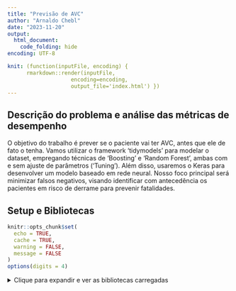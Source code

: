 ---
title: "Previsão de AVC"
author: "Arnaldo Chebl"
date: "2023-11-20"
output: 
  html_document:
    code_folding: hide
encoding: UTF-8

knit: (function(inputFile, encoding) { 
      rmarkdown::render(inputFile,
                    encoding=encoding, 
                    output_file='index.html') })
---

## Descrição do problema e análise das métricas de desempenho

O objetivo do trabalho é prever se o paciente vai ter AVC, antes que ele de fato o tenha.
Vamos utilizar o framework 'tidymodels' para modelar o dataset, empregando técnicas de 'Boosting' e 'Random Forest', ambas com e sem ajuste de parâmetros ('Tuning'). 
Além disso, usaremos o Keras para desenvolver um modelo baseado em rede neural. 
Nosso foco principal será minimizar falsos negativos, visando identificar com antecedência os pacientes em risco de derrame para prevenir fatalidades.



## Setup e Bibliotecas
```{r setup, include=FALSE}
knitr::opts_chunk$set(
  echo = TRUE, 
  cache = TRUE, 
  warning = FALSE, 
  message = FALSE
)
options(digits = 4) 
```

<details>
<summary>Clique para expandir e ver as bibliotecas carregadas</summary>

```{r Bibliotecas,message=FALSE, include=TRUE}
library(tidymodels)
library(skimr)
library(factoextra)
library(ggplot2)
library(plotly)
library(dplyr)
library(doParallel)
library(vip)
library(broom)

library(knitr)

library("reticulate")
reticulate::use_python("C:/Users/arnch/anaconda3/python.exe")

library(keras)
mnist <- dataset_mnist()

library(pROC)

library(conflicted)
conflict_prefer("select", "dplyr")
conflict_prefer("filter", "dplyr")
```

## Input da Base e ajustes básicos
### Verifica tipos e nulos
<details>
<summary>Clique para expandir</summary>
```{r, leitura}
df <- read.csv("healthcare-dataset-stroke-data.csv")

df  %>%
   lapply(type_sum) %>%
   as_tibble() %>%
   pivot_longer(cols = 1:ncol(df),
                names_to = "Coluna",
               values_to = "Tipo") %>%
   inner_join(
    df %>%
       summarise(across(everything(), ~sum(is.na(.)))) %>%
       pivot_longer(cols = 1:ncol(df),
                    names_to = "Coluna",
                   values_to = "Total NA")
  )

df %>% glimpse()

df %>% skim() %>% View()

print(paste("Percentual de casos com derrames:", 100 * (df %>% filter(stroke == 1) %>% nrow() / nrow(df))))
```

### Arruma os tipos das variáveis
<details>
<summary>Clique para expandir</summary>
```{r}
df <- df %>%
  mutate(
          gender = as.factor(gender),
          hypertension = as.factor(hypertension),
          heart_disease = as.factor(heart_disease),
          ever_married = as.factor(ever_married),
          work_type = as.factor(work_type),
          Residence_type = as.factor(Residence_type),
          smoking_status = as.factor(smoking_status),
          stroke = as.factor(stroke)
          )

df |> glimpse()


#Abaixo verificamos que a variável 'bmi', que está como character, possui valores 'N/A'.
#Vamos criar uma flag para captar a informação dos valores missing desta váriavel e vamos transformar BMI no tipo numérico.

df$bmi %>% table() %>% sort(decreasing = TRUE) %>% head()

#criamos feature flag
df$flag <- ifelse(df$bmi == "N/A", 1, 0)

df$bmi <- ifelse(df$bmi == "N/A", NA, df$bmi)

df <- df %>%
  mutate(
          flag = as.factor(flag),
          bmi = as.double(bmi),
          )

df %>% head(5) %>% glimpse()
```

Análise das categorias
```{r}
# input de dados ----------------------------------------------------------
categorical_variables <- df %>%
  select_if(is.factor) %>%
  names()

for (i in categorical_variables) {
  cat("Variable:", i, "\n")
  print(table(df[[i]]))
  cat("\n")
}


#há apenas um genero do tipo "outro", iremos excluí-lo pois não será possivel treinar o modelo com apenas um registro
df <- df %>% plotly::filter(gender != "Other")
```

Tratando nulos da variável 'bmi' com a mediana
```{r}
df  %>%
   lapply(type_sum) %>%
   as_tibble() %>%
   pivot_longer(cols = 1:ncol(df),
                names_to = "Coluna",
               values_to = "Tipo") %>%
   inner_join(
    df %>%
       summarise(across(everything(), ~sum(is.na(.)))) %>%
       pivot_longer(cols = 1:ncol(df),
                    names_to = "Coluna",
                   values_to = "Total NA")
  )

# Aplicar mediana aos nulos
df$bmi[is.na(df$bmi)] <- median(df$bmi, na.rm=TRUE)

# Verificar nulos novamente
df  %>%
   lapply(type_sum) %>%
   as_tibble() %>%
   pivot_longer(cols = 1:ncol(df),
                names_to = "Coluna",
               values_to = "Tipo") %>%
   inner_join(
    df %>%
       summarise(across(everything(), ~sum(is.na(.)))) %>%
       pivot_longer(cols = 1:ncol(df),
                    names_to = "Coluna",
                   values_to = "Total NA")
  )

```

## Clusterização: k-means
```{r, cluster1, echo=FALSE}

# Reduzir dataset apenas para indentificador e variáveis numéricas
df_cluster <- df %>% dplyr::select('id','age','avg_glucose_level','bmi')

# Ajustar estrutura do dataset
df_cluster <- as.data.frame(df_cluster)
rownames(df_cluster) <- df_cluster$id #coloca id no indexador
df_cluster$id <- NULL #remove coluna id
View(df_cluster)

# Normalizar dados
df_cluster_scaled <- scale(df_cluster, center = TRUE, scale = TRUE)
View(df_cluster_scaled)

# Encontrar número de clusters ideal de acordo com o método Silhouette
fviz_nbclust(df_cluster_scaled, kmeans, method = "silhouette")

# Criar coluna 'cluster' no dataset principal
set.seed(1)
df_final_cluster <- df %>% 
  mutate(cluster = factor(kmeans(df_cluster_scaled, centers = 2, nstart = 10)$cluster))

df <- df_final_cluster
```


## Análise dos clusters
```{r, cluster analise, echo=FALSE}

# Calcular médias por cluster
medias <- df_final_cluster %>%
            group_by(cluster) %>%
              plotly::summarise(across(everything(), list(mean)))

# Plotar Cluster vs. age
df_final_cluster %>%
  ggplot(aes(x=age, color=cluster, fill=cluster)) +
  geom_histogram(position="dodge")+
  geom_vline(data=medias, aes(xintercept=age_1, color=cluster),
             linetype="dashed")+
  theme(legend.position="top")+
  labs(x = "age", title = "Cluster vs. age")

# Plotar Cluster vs. avg_glucose_level
df_final_cluster %>%
  ggplot(aes(x=avg_glucose_level, color=cluster, fill=cluster)) +
  geom_histogram(position="dodge")+
  geom_vline(data=medias, aes(xintercept=avg_glucose_level_1, color=cluster),
             linetype="dashed")+
  theme(legend.position="top")+
  labs(x = "avg_glucose_level", title = "Cluster vs. avg_glucose_level")


# Plotar Cluster vs. bmi
df_final_cluster %>%
  ggplot(aes(x=bmi, color=cluster, fill=cluster)) +
  geom_histogram(position="dodge")+
  geom_vline(data=medias, aes(xintercept=bmi_1, color=cluster),
             linetype="dashed")+
  theme(legend.position="top")+
  labs(x = "bmi", title = "Cluster vs. bmi")

# Plotar Cluster vs. stroke
df_grouped_stroke <- df_final_cluster %>%
  group_by(cluster,stroke) %>%
    plotly::summarise(total_count = n())


df_grouped_stroke %>%
  group_by(cluster) %>%
    plotly::summarise(pct_stroke = total_count / sum(total_count))

df_grouped_stroke %>%
  ggplot(aes(x = stroke, y = total_count, fill = cluster)) +
    # Implement a grouped bar chart
  geom_bar(position = "dodge", stat = "identity")+
  labs(x = "stroke", y= "quantidade", title = "Cluster vs. stroke")
```

Podemos verificar que, em relação ao Cluster 2, no Cluster 1:

- As pessoas são bem mais velhas (a média é 58 x 22)
- As pessoas tem níveis de glicose mais altos (a média é 117 x 91)
- As pessoas tem níveis IMC (BMI) mais altos (a média é 32 x 24)
- AS pessoas sofrem mais infartos (8% x 0.4%)


## Análise Exploratória
```{r, echo=FALSE}
# Plotar bmi vs. age
df_final_cluster %>%
  ggplot(aes(x=age, y=bmi,color=cluster, fill=cluster)) +
  geom_point(alpha=.5)+
  theme(legend.position="top")+
  labs(x = "age", y='bmi', title = "bmi vs. age")+ 
  theme_minimal()+
  theme_bw()+
  facet_grid(~ stroke, scale = "free_y") 


# Plotar bmi vs. avg_glucose_level

df_final_cluster %>%
  ggplot(aes(x=avg_glucose_level, y=bmi,color=cluster, fill=cluster)) +
  geom_point(alpha=.5)+
  theme(legend.position="top")+
  labs(x = "avg_glucose_level", y='bmi', title = "bmi vs. avg_glucose_level")+ 
  theme_minimal()+
  theme_bw()+
  facet_grid(~ stroke, scale = "free_y") 

# Plotar avg_glucose_level vs. age

df_final_cluster %>%
  ggplot(aes(x=age, y=avg_glucose_level,color=cluster, fill=cluster)) +
  geom_point(alpha=.5)+
  theme(legend.position="top")+
  labs(x = "age", y='avg_glucose_level', title = "age vs. avg_glucose_level")+ 
  theme_minimal()+
  theme_bw()+
  facet_grid(~ stroke, scale = "free_y") 



# Plotar gender vs. stroke

df_grouped_stroke_gender <- df_final_cluster %>%
  group_by(gender,stroke) %>%
    plotly::summarise(total_count = n())


df_grouped_stroke_gender %>%
  ggplot(aes(x = gender, y = total_count, fill = gender)) +
  geom_bar(position = "dodge", stat = "identity") +
  labs(x = "gender", title = "gender vs. stroke") + 
  theme_minimal() +
  theme_bw() +
  facet_grid(stroke ~ ., scales = "free_y")

# Plotar hypertension vs. stroke

df_grouped_stroke_hypertension <- df_final_cluster %>%
  group_by(hypertension,stroke) %>%
    plotly::summarise(total_count = n())


df_grouped_stroke_hypertension %>%
  ggplot(aes(x = hypertension  , y = total_count, fill = hypertension)) +
    # Implement a grouped bar chart
  geom_bar(position = "dodge", stat = "identity")+
  labs(x = "stroke", title = "hypertension vs. stroke")+ 
  theme_minimal()+
  theme_bw() +
  facet_grid(stroke ~ ., scales = "free_y")


# Plotar heart_disease vs. stroke

df_grouped_stroke_heart_disease <- df_final_cluster %>%
  group_by(heart_disease,stroke) %>%
    plotly::summarise(total_count = n())


df_grouped_stroke_heart_disease %>%
  ggplot(aes(x = heart_disease  , y = total_count, fill = heart_disease)) +
    # Implement a grouped bar chart
  geom_bar(position = "dodge", stat = "identity")+
  labs(x = "stroke", title = "heart_disease vs. stroke")+ 
  theme_minimal()+
  theme_bw() +
  facet_grid(stroke ~ ., scales = "free_y")

# Plotar ever_married vs. stroke

df_grouped_stroke_ever_married <- df_final_cluster %>%
  group_by(ever_married,stroke) %>%
    plotly::summarise(total_count = n())


df_grouped_stroke_ever_married %>%
  ggplot(aes(x = ever_married  , y = total_count, fill = ever_married)) +
    # Implement a grouped bar chart
  geom_bar(position = "dodge", stat = "identity")+
  labs(x = "stroke", title = "ever_married vs. stroke")+ 
  theme_minimal()+
  theme_bw() +
  facet_grid(stroke ~ ., scales = "free_y")

# Plotar work_type vs. stroke

df_grouped_stroke_work_type <- df_final_cluster %>%
  group_by(work_type,stroke) %>%
    plotly::summarise(total_count = n())

df_grouped_stroke_work_type %>%
  ggplot(aes(x = work_type  , y = total_count, fill = work_type)) +
    # Implement a grouped bar chart
  geom_bar(position = "dodge", stat = "identity")+
  labs(x = "stroke", title = "work_type vs. stroke")+ 
  theme_minimal()+
  theme_bw() +
  facet_grid(stroke ~ ., scales = "free_y")

# Plotar Residence_type vs. stroke

df_grouped_stroke_Residence_type <- df_final_cluster %>%
  group_by(Residence_type,stroke) %>%
    plotly::summarise(total_count = n())

df_grouped_stroke_Residence_type %>%
  ggplot(aes(x = Residence_type  , y = total_count, fill = Residence_type)) +
    # Implement a grouped bar chart
  geom_bar(position = "dodge", stat = "identity")+
  labs(x = "stroke", title = "Residence_type vs. stroke")+ 
  theme_minimal()+
  theme_bw() +
  facet_grid(stroke ~ ., scales = "free_y")

# Plotar smoking_status vs. stroke

df_grouped_stroke_smoking_status <- df_final_cluster %>%
  group_by(smoking_status,stroke) %>%
    plotly::summarise(total_count = n())

df_grouped_stroke_smoking_status %>%
  ggplot(aes(x = smoking_status  , y = total_count, fill = smoking_status)) +
    # Implement a grouped bar chart
  geom_bar(position = "dodge", stat = "identity")+
  labs(x = "stroke", title = "smoking_status vs. stroke")+ 
  theme_minimal()+
  theme_bw() +
  facet_grid(stroke ~ ., scales = "free_y")

library(GGally)

print("verificamos necessidade de fazer log em 'bmi' e em 'avg_glucose_level', para normaliza-las")
df |> 
  select_if(is.numeric) |>
  select(-id) |>
  mutate(
    avg_glucose_level2 = log(avg_glucose_level),
    bmi2 = log(bmi)
    ) |>
  ggpairs()

```

Podemos verificar que:

- **Age x BMI**: Pessoas no cluster 1 são majoritariamente mais velhas e com valores mais altos de IMC, contendo quase todos os indivíduos que tiveram derrame;
- **BMI x avg_glucose_level e age x avg_glucose_level**:  maior parte dos indivíduos do cluster 2 tem nível médio de glicose abaixo de 150, enquanto no cluster 1 parece haver uma separação mais equilibrada, tendo uma concentração entre 50 e 125, e outra entre 200 e 250;
- **Gender**: A proporção de homens e mulheres dentro dos grupos de pacientes que tiveram e não tiveram derrame é parecida, indicando que o gênero não possui muita relevância para ocorrência do evento;
- **hypertension**: Pacientes com hipertensão tem maior proporção dentro do grupo que apresentou derrame em relação ao que não apresentou (26% x 8%);
- **heart_disease**: Pacientes com doenças cardiacas tem maior proporção dentro do grupo que apresentou derrame em relação ao que não apresentou (18% x 4%);
- **ever_married**: Pacientes que são ou já foram casados tem maior proporção dentro do grupo que apresentou derrame em relação ao que não apresentou (88% x 64%);
- **work_type**: Pacientes que trabalham na área privada tem proporções parecidas dentro dos grupos que tiveram e não tiveram derrame, porém autônomos ('Self-employed') representam 26% do grupo com derrame enquanto são apenas 15% do grupo que não apresentou;
- **Residence_type**: A proporção de pacientes que vivem em area urbana e rural dentro dos grupos de que tiveram e não tiveram derrame é parecida, indicando que o o tipo de residência não possui muita relevância para ocorrência do evento;
- **smoking_status**: formerly smoked  representam 28% do grupo com derrame enquanto são apenas 16% do grupo que não apresentou, demais categorias conhecidas possuem proporções semelhantes;

## Ajuste dos modelos

### Split da base em treino e teste
<details>
<summary>Clique para expandir</summary>
```{r}
set.seed(234)
split <- initial_split(df, prop = 0.8, strata = stroke)
treinamento <- training(split)
teste <- testing(split)

prop.table(table(treinamento$stroke))
prop.table(table(teste$stroke))
```

### Criação do Tibble de Comparativo do desempenho dos modelos
<details>
<summary>Clique para expandir</summary>
```{r Criação da Tabela de Resultados}
desempenho <- tibble()
```

### Criação do recipe, prep e bake do tidymodels com interação
<details>
<summary>Clique para expandir</summary>
```{r, }
# Transformação de dados - formato tidymodels -------------------------------------

set.seed(234)
#faz a receita e prepara
(receita <- recipe(stroke ~ ., data = treinamento) %>%
   step_rm(id) %>% #remove colunas selecionadas
   step_zv(all_predictors()) %>% #remove variáveis que contém um único valor
   step_log(avg_glucose_level, bmi, offset = 0) |> #melhora regressão linear e logistica se variáveis tiverem distribuição exponencial
   step_impute_median(bmi) %>% #substitui com mediana casos nulos
   step_interact(~ all_predictors():all_predictors()) %>% #cria interações entre todas as variáveis
   step_zv(all_predictors()) %>% #remove variáveis que contém um único valor
   #step_interact(~ all_predictors():all_predictors()) %>%
   step_normalize(all_numeric(), -all_outcomes()) %>%  #normaliza
   step_other(all_nominal(), -all_outcomes(), threshold = .05, other = "outros") %>% #chama de outros categorias com representatividade abaixo de 5%
   step_dummy(all_nominal(), -all_outcomes(), one_hot = TRUE) %>% #transforma categoricas em dummies contendo todas categorias nas colunas (one hot)
   step_zv(all_predictors()) #remove colunas que contem mesmo valor
   )

(receita_prep <- prep(receita))

# obtem os dados de treinamento processados
treinamento_proc <- bake(receita_prep, new_data = NULL)

# obtem os dados de teste processados
teste_proc <- bake(receita_prep, new_data = teste)
base_full_proc <- bake(receita_prep, new_data = df)
```

### Regressão Linear - com interação

```{r}

logreg_cls_spec <- 
  logistic_reg() %>% 
  set_engine("glm")

set.seed(1)
fit_lm <- logreg_cls_spec %>% fit(stroke ~ ., data = treinamento_proc)

desempenho <- desempenho %>% 
                bind_rows(tibble(prob = predict(fit_lm, new_data = teste_proc, type = "prob")$.pred_1, 
                                classes = ifelse(teste_proc$stroke == "1", "Yes", "No"), 
                                metodo = "LM - interact"))


```

Os p.valores mais significativos de cada combinação de parâmetro e seus betas estimados:
```{r}
tidy(fit_lm) |> arrange(p.value) |> filter(p.value < 0.05)
```

### LASSO - com interação

Impacto da regularização na AUC



```{r}
# Definir os hiperparâmetros para tunagem
LASSO <- logistic_reg(penalty = tune(), mixture = 1) %>%
  set_engine("glmnet") %>%
  set_mode("classification")

# CV
set.seed(234)
cv_split <- vfold_cv(treinamento, v = 10)

# Paralelização
doParallel::registerDoParallel(makeCluster(16))

tempo <- system.time({
  LASSO_grid <- tune_grid(LASSO,
                          receita,
                          resamples = cv_split,
                          grid = 100,
                          metrics = metric_set(roc_auc))
})

autoplot(LASSO_grid)  # Plota os resultados do grid search
```

Grid dos melhores resultados de acordo com tunning de lambda/penalidade
```{r echo=FALSE}
# Visualiza o tibble dos melhores resultados
LASSO_grid %>%
  collect_metrics() %>%   
  arrange(desc(mean)) |>
  head()
```


Variáveis e interações mais importantes pela biblioteca VIP
(que mais afetam o erro do modelo caso sejam alteradas aleatoriamente)
```{r}
# Seleciona o melhor conjunto de hiperparâmetros
best_LASSO <- LASSO_grid %>%
  select_best("roc_auc") #select_by_one_std_err() ou select_best()

#tempo # mostra o tempo de execução

# Faz o fit do modelo com o melhor conjunto de hiperparâmetros
LASSO_fit <- finalize_model(LASSO, parameters = best_LASSO) %>%
  fit(stroke ~ ., data = treinamento_proc)

pred_LASSO <- predict(LASSO_fit, new_data = teste_proc, type = "prob")$.pred_1 #pega coluna que dá probabilidade de ter o derrame

desempenho <- desempenho %>% 
                bind_rows(tibble(prob = pred_LASSO, 
                                classes = ifelse(teste_proc$stroke == "1", "Yes", "No"), 
                                metodo = "LASSO - interact"))

#desempenho %>% view()

# visualizando variáveis mais importantes
vip(LASSO_fit, num_features = 10, nsim = 10)
#vip::vi(LASSO_fit, num_features = 10, nsim = 10)
```


Interações de variáveis mais importantes: de maior beta em módulo
```{r}
# Obter os betas em ordem decrescente
tidy(LASSO_fit) |> arrange(desc(abs(estimate))) |> head(8)
```

### Criação do recipe, prep e bake do tidymodels sem interação
<details>
<summary>Clique para expandir</summary>

```{r, receita}
# Transformação de dados - formato tidymodels -------------------------------------

set.seed(234)
#faz a receita e prepara
(receita <- recipe(stroke ~ ., data = treinamento) %>%
   step_rm(id) %>% #remove colunas selecionadas
   step_zv(all_predictors()) %>% #remove variáveis que contém um único valor
   step_log(avg_glucose_level, bmi) |> #melhora regressão linear e logistica se variáveis tiverem crescimento exponencial
   step_impute_median(bmi) %>% #substitui com mediana casos nulos
   #step_interact(~ all_predictors():all_predictors()) %>% #cria interações entre todas as variáveis
   #step_zv(all_predictors()) %>% #remove variáveis que contém um único valor
   #step_interact(~ all_predictors():all_predictors()) %>%
   step_normalize(all_numeric(), -all_outcomes()) %>%  #normaliza
   step_other(all_nominal(), -all_outcomes(), threshold = .05, other = "outros") %>% #chama de outros categorias com representatividade abaixo de 5%
   step_dummy(all_nominal(), -all_outcomes(), one_hot = TRUE) %>% #transforma categoricas em dummies contendo todas categorias nas colunas (one hot)
   step_zv(all_predictors()) #remove colunas que contem mesmo valor
   )

(receita_prep <- prep(receita))

# obtem os dados de treinamento processados
treinamento_proc <- bake(receita_prep, new_data = NULL)

# obtem os dados de teste processados
teste_proc <- bake(receita_prep, new_data = teste)
base_full_proc <- bake(receita_prep, new_data = df)

#treinamento_proc %>% ncol()
teste %>% ncol()
teste_proc %>% ncol()
```

### Regressão Linear - sem interação

Os p.valores mais significativos de cada parâmetro e seus betas estimados:
```{r}
logreg_cls_spec <- 
  logistic_reg() %>% 
  set_engine("glm")

set.seed(1)
fit_lm <- logreg_cls_spec %>% fit(stroke ~ ., data = treinamento_proc)

pred_lm <- predict(fit_lm, new_data = teste_proc, type = "prob")$.pred_1

desempenho <- desempenho %>% 
                bind_rows(tibble(prob = pred_lm, 
                                classes = ifelse(teste_proc$stroke == "1", "Yes", "No"), 
                                metodo = "LM"))

# Carregar o pacote broom
library(broom)

tidy(fit_lm) |> arrange(p.value) |> filter(p.value < 0.05)
```

# Criação e ajuste dos modelos
### Elastic Net - sem interação

Interação das alterações dos hiperparametros lambda e alpha na AUC
```{r}
# Definir os hiperparâmetros para tunagem
enet <- logistic_reg(penalty = tune(), mixture = tune()) %>%
  set_engine("glmnet") %>%
  set_mode("classification")

# CV
set.seed(234)
cv_split <- vfold_cv(treinamento, v = 10)

# Paralelização
doParallel::registerDoParallel(makeCluster(16))

tempo <- system.time({
  enet_grid <- tune_grid(enet,
                         receita,
                         resamples = cv_split,
                         grid = 100,
                         metrics = metric_set(roc_auc))
})

autoplot(enet_grid)  # Plota os resultados do grid search
```

Melhor grid de parâmetros de acordo com a métrica AUC
```{r}
enet_grid %>%
  collect_metrics() %>%   # Visualiza o tibble de resultados
  arrange(desc(mean)) |> head()
```

Variáveis mais importantes pela biblioteca VIP
(que mais afetam o erro do modelo caso sejam alteradas aleatóriamente)
```{r}


# Seleciona o melhor conjunto de hiperparâmetros
best_enet <- enet_grid %>%
  select_by_one_std_err("roc_auc") #select_by_one_std_err() ou select_best()

# tempo #grid = 50, 106s

# Faz o fit do modelo com o melhor conjunto de hiperparâmetros
enet_fit <- finalize_model(enet, parameters = best_enet) %>%
  fit(stroke ~ ., data = treinamento_proc)

pred_enet <- predict(enet_fit, new_data = teste_proc, type = "prob")$.pred_1 #pega coluna que dá probabilidade de ter o derrame

desempenho <- desempenho %>% 
                bind_rows(tibble(prob = pred_enet, 
                                classes = ifelse(teste_proc$stroke == "1", "Yes", "No"), 
                                metodo = "Elastic Net"))

#desempenho %>% view()

# visualizando variáveis mais importantes
vip(enet_fit, num_features = 20)
```

Variáveis mais importantes: de maior beta em módulo
```{r}
# Carregar o pacote broom
library(broom)

# Obter os coeficientes e o intercepto em ordem decrescente
tidy(enet_fit) |> arrange(desc(abs(estimate))) |> head(8)
```

### Modelo Random Forest

Tunning dos hiperparâmetros
```{r}
# Definir os hiperparâmetros para tunagem
rf <- rand_forest(trees = tune(), mtry = tune(), min_n = tune()) %>%
  set_engine("ranger", importance = "impurity") %>%
  set_mode("classification")

# CV
set.seed(234)
cv_split <- vfold_cv(treinamento, v = 5)

# Paralelização
doParallel::registerDoParallel(makeCluster(16))

tempo <- system.time({
  rf_grid <- tune_grid(rf,
                       receita,
                       resamples = cv_split,
                       grid = 50,
                       metrics = metric_set(roc_auc))
})

autoplot(rf_grid)  # Plota os resultados do grid search
```

Melhor grid de parâmetros de acordo com a métrica AUC
```{r}
rf_grid %>%
  collect_metrics() %>%   # Visualiza o tibble de resultados
  arrange(desc(mean))

```

Variáveis mais importantes pela biblioteca VIP
(que mais afetam o erro do modelo caso sejam alteradas aleatóriamente)
```{r}
# Seleciona o melhor conjunto de hiperparâmetros
best_rf <- rf_grid %>%
  select_best("roc_auc")

#tempo #grid = 50, 106s

# Faz o fit do modelo com o melhor conjunto de hiperparâmetros
rf_fit <- finalize_model(rf, parameters = best_rf) %>%
  fit(stroke ~ ., data = treinamento_proc)

pred_rf <- predict(rf_fit, new_data = teste_proc, type = "prob")$.pred_1 #pega coluna que dá probabilidade de ter o derrame

desempenho <- desempenho %>% 
                bind_rows(tibble(prob = pred_rf, 
                                classes = ifelse(teste_proc$stroke == "1", "Yes", "No"), 
                                metodo = "Random Forest"))

#desempenho %>% view()

# visualizando variáveis mais importantes
vip(rf_fit, aesthetics = list(fill = "#FF5757"))  #melhor para explicar causalidade

```

### Modelo XGBOOST

Tunning dos hiperparâmetros
```{r}
boost <- boost_tree(trees = tune(), learn_rate = tune(), mtry = tune(),
                    tree_depth = tune(), min_n = tune(), sample_size = tune()) %>%
  set_engine("xgboost") %>%
  set_mode("classification")

# cv
set.seed(234)
cv_split <- vfold_cv(treinamento, v = 5)

# otimização de hiperparametro
doParallel::registerDoParallel(16) #colocar nro de cores da maquina

tempo <- system.time({
  boost_grid <- tune_grid(boost,
                          receita,
                          resamples = cv_split,
                          grid = 50,
                          metrics = metric_set(roc_auc))
})

autoplot(boost_grid) # plota os resultados do grid search
```

Melhor grid de parâmetros de acordo com a métrica AUC
```{r}
boost_grid %>%
  collect_metrics()  %>%   # visualiza o tibble de resultados
  arrange(desc(mean))
```

Variáveis mais importantes pela biblioteca VIP
(que mais afetam o erro do modelo caso sejam alteradas aleatóriamente)
```{r}
(best_xgb <- boost_grid %>%
    select_best("roc_auc")) # salva o melhor conjunto de parametros

# tempo #grid = 50, 161s

#faz o fit do modelo com o melhor conjunto de hiperparâmetros
boost_fit <- finalize_model(boost, parameters = best_xgb) %>%
  fit(stroke ~ ., treinamento_proc)

pred_xgbm <- predict(boost_fit, new_data = teste_proc, type = "prob")$.pred_1

desempenho <- desempenho %>% 
                bind_rows(tibble(prob = pred_xgbm, 
                                classes = ifelse(teste_proc$stroke == "1", "Yes", "No"), 
                                metodo = "XGBM"))

# visualizando variáveis mais importantes
vip(boost_fit)
```

### Redes Neurais
Definição de estrutura e loading de pesos treinados
```{r, redes neurais}

#desempenho <- desempenho |> filter(metodo != "Neural Networks")

X_trn <- treinamento_proc %>% dplyr::select(-stroke) %>% as.matrix()
X_tst <- teste_proc %>% dplyr::select(-stroke) %>% as.matrix()

y_trn <- treinamento_proc$stroke %>% to_categorical()
y_tst <- teste_proc$stroke %>% to_categorical()

#net <- NULL
# Modelo Sequencial
net <- keras_model_sequential() %>%
  layer_dense(units = 512, activation = "relu", input_shape = ncol(X_trn)) %>%
  layer_dropout(rate = 0.4) %>%
  layer_dense(units = 256, activation = "relu") %>%
  layer_dropout(rate = 0.4) %>%
  layer_dense(units = 128, activation = "relu") %>%
  layer_dropout(rate = 0.3) %>%
  layer_dense(units = 64, activation = "relu") %>%
  layer_dropout(rate = 0.2) %>%
  layer_dense(units = 32, activation = "relu") %>%
  layer_dropout(rate = 0.2) %>%
  layer_dense(units = 16, activation = "relu") %>%
  layer_dropout(rate = 0.1) %>%
  layer_dense(units = 2, activation = "softmax")  # Camada de saída com ativação sigmoid


# definicao do estimador da rede neural
net %>%
  compile(loss = "categorical_crossentropy",
          optimizer = optimizer_rmsprop(),
          metrics = c("Recall") 
          )

#accuracy Recall(sensibilidade) Precision

summary(net)
```

Treina o modelo de redes neurais e salva
```{r, treina e prediz, eval=FALSE}
tensorflow::set_random_seed(123)

# Definindo o callback de Early Stopping
callback <- callback_early_stopping(
  monitor = "val_loss",  # Métrica a ser monitorada
  patience = 50,          # Número de épocas para esperar após a parada de melhorias
  restore_best_weights = TRUE)  # Restaura os pesos do modelo para a melhor época


history <- net %>%
  fit(X_trn, y_trn, epochs = 10000,
      batch_size = 80, validation_split = 0.2, #DIVIDE O TOTAL DE DADOS EM 80 BLOCOS
      callbacks = list(callback)) #pega 20% pra validar enquanto roda

#plot(history)

# Salvando os pesos do modelo
save_model_weights_hdf5(net, "pesos_nn_1.h5")

```

carrega pesos salvos, prediz e carrega predição na base comparativa
```{r, tstt}
# Carregando os pesos salvos no modelo
net %>% load_model_weights_hdf5("pesos_nn_1.h5")

pred_nn <- predict(net, X_tst)[,2] #prob de apresentar o evento

desempenho <- desempenho %>% 
                bind_rows(tibble(prob = pred_nn, 
                                classes = ifelse(teste_proc$stroke == "1", "Yes", "No"), 
                                metodo = "Neural Networks"))
                              
```

### Modelo de redes neurais com 200 epocas (sem call back)
```{r, redes neurais 2, include=FALSE}
X_trn <- treinamento_proc %>% dplyr::select(-stroke) %>% as.matrix()
X_tst <- teste_proc %>% dplyr::select(-stroke) %>% as.matrix()

y_trn <- treinamento_proc$stroke %>% to_categorical()
y_tst <- teste_proc$stroke %>% to_categorical()

# Modelo Sequencial
net <- keras_model_sequential() %>%
  layer_dense(units = 512, activation = "relu", input_shape = ncol(X_trn)) %>%
  layer_dropout(rate = 0.4) %>%
  layer_dense(units = 256, activation = "relu") %>%
  layer_dropout(rate = 0.4) %>%
  layer_dense(units = 128, activation = "relu") %>%
  layer_dropout(rate = 0.3) %>%
  layer_dense(units = 64, activation = "relu") %>%
  layer_dropout(rate = 0.2) %>%
  layer_dense(units = 32, activation = "relu") %>%
  layer_dropout(rate = 0.2) %>%
  layer_dense(units = 16, activation = "relu") %>%
  layer_dropout(rate = 0.1) %>%
  layer_dense(units = 2, activation = "softmax")  # Camada de saída com ativação sigmoid




#definicao do estimador da rede neural
net %>%
  compile(loss = "categorical_crossentropy",
          optimizer = optimizer_rmsprop(),
          metrics = c("Recall"))

```

Treina o modelo de redes neurais e salva
```{r, treina e prediz 2, eval=FALSE}
tensorflow::set_random_seed(42)

history <- net %>%
  fit(X_trn, y_trn, epochs = 200,
      batch_size = 80, validation_split = 0.2) 

# Salvando os pesos do modelo
save_model_weights_hdf5(net, "pesos_nn_2.h5")
```

```{r}
# Carregando os pesos salvos no modelo
net %>% load_model_weights_hdf5("pesos_nn_2.h5")

pred_nn_2 <- predict(net, X_tst)[,2] #prob de apresentar o evento

desempenho <- desempenho %>% 
                bind_rows(tibble(prob = pred_nn_2, 
                                classes = ifelse(teste_proc$stroke == "1", "Yes", "No"), 
                                metodo = "Neural Networks - sem callback"))
```

## Comparativo de todos os modelos

Como esperado redes neurais com callback teve melhor desempenho que sem callback
```{r Faz previsão mede e compara 2}
desempenho %>% 
  mutate(classes = factor(classes)) %>% 
  group_by(metodo) %>% 
  roc_auc(classes, prob, event_level = "second") %>% 
  arrange(desc(.estimate))
```

Curva AUC
```{r}
desempenho %>% 
  mutate(classes = factor(classes)) %>% 
  group_by(metodo) %>% 
  roc_curve(classes, prob, event_level = "second") %>% 
  autoplot()
```

# Análise aprofundada dos modelos e pontos de corte

Para mensurar o melhor ponto de corte definimos uma variavel chamada "campo" que é o produto de ppv por sensibilidade. Para dar uma importancia maior para sensibilidade
elevamos ela ao cubo. Para ficar mais fácil de vizualisar o resultado final multiplicamos por 100. Ordenamos em ordem decrescente os 3 principais pontos de corte.
Estamos considerando todos os gráficos pois, não necessariamente o modelo com maior auc será o melhor para nosso problema em questão.

accuracy            : acertos/casos totais

sensitivity/recall  : acertos positivos/total de positivos

specificity         : assertos negativos/total de negativos reais
1-specificity       : erros negativos/total de negativos reais         (% dos totais que não terão derrame que fizeram exame em vão)

ppv/precisão        : assertos positivos/total de positivos previstos  (% das pessoas chamadas que realmente terão derrame)
npv                 : assertos negativos/total de negativos previstos  (% das pessoas que não serão chamadas que realmente não terão derrame)

recall              : assertos positivos/total de positivos reais

Crio função para calcular formula de campo para cada modelo para cada ponto de corte utilizando calculo que leve em consideração os pesos da sensibilidade e especificidade para o negócio em questão.
Melhor modelo e melhor ponto de corte obtido:
```{r}
# Função para calcular o valor do campo
calc_campo <- function(pred, model_name) {
  coords(roc(teste_proc$stroke, pred), c(seq(.001,.5,.001)),
         ret = c("threshold","accuracy", "sensitivity", "specificity", "1-specificity", "ppv", "npv")) %>% 
    mutate(campo = (sensitivity^3)*specificity, model = model_name)  %>% 
    arrange(desc(campo)) 
}

# Lista de previsões
pred_list <- list(LASSO = pred_LASSO, lm = pred_lm, enet = pred_enet, rf = pred_rf, xgbm = pred_xgbm, nn = pred_nn,  nnscall = pred_nn_2)

# Aplica a função a cada conjunto de previsões
campo_values <- lapply(names(pred_list), function(x) calc_campo(pred_list[[x]], x))

# Combina os resultados em um data frame
campo_df <- do.call(rbind, campo_values)

# Retorna a linha com o maior valor do campo
campo_df[which.max(campo_df$campo), ]
```

Matriz de confusão do melhor modelo e ponto de corte
```{r}
corte <- 0.021

previsoes_1_1 <- ifelse(pred_LASSO >= corte, 1, 0) %>% as.tibble

previsoes_1_1 <- previsoes_1_1 %>% bind_cols(tibble(obs = teste_proc$stroke))

table(previsoes_1_1) |> `dimnames<-`(list(previsto = c("0", "1"), real = c("0", "1")))

```

Conclusão: ao fazer exame nos casos com 2.1% ou mais de probabilidade segundo previsão do modelo LASSO, estaremos diminuindo em aproximadamente 46% a quantidade de exames necessárias
enquanto somente 2 pessoas com derrame ficariam de fora da previsão. Isso gerara ganhos consideraveis para o hospital e ganhos indiretos aos pacientes, uma vez que com menos
pacientes na fila os exames teoricamente devem sair mais rápido e o atendimento deve ser melhor.

De que forma podemos obter ganhos diretos para os pacientes?
E se quisermos dar prioridade para casos com probabilidade de derrame mais elevada? 

pro ponto de corte de 20% qual modelo possui melhor valor de "campo" ?


**xgbm é o melhor modelo para um ponto de corte de 20% de probabilidade de derrame**
```{r}
#escolhe a resposta com maior campo. desta vez sensibilidade (quem é deixado de fora) tem peso normal pois step anterior já leva ela em consideração

# Função para calcular o valor do campo
calc_campo <- function(pred) {
  coords(roc(teste_proc$stroke, pred), .2,
         ret = c("threshold","accuracy", "sensitivity", "specificity", "1-specificity", "ppv", "npv")) %>% 
    mutate(campo = (sensitivity^1)*specificity*10) %>% 
    pull(campo)
}

# Lista de previsões
pred_list <- list(LASSO = pred_LASSO, lm = pred_lm, enet = pred_enet, rf = pred_rf, xgbm = pred_xgbm, nn = pred_nn,  nnscall = pred_nn_2)

# Aplica a função a cada conjunto de previsões
(campo_values <- lapply(pred_list, calc_campo))
```

Lista de prioridade de exames obtida após executar os modelos:
```{r}
corte <- 0.2 #20%

previsoes_2 <- ifelse(pred_xgbm >= corte, 1, 0) %>% as.tibble %>% setNames("valor2")

lista_prioritaria <- teste_proc %>% 
                bind_cols(previsoes_1_1) %>% bind_cols(previsoes_2)

lista_prioritaria  <- lista_prioritaria %>% mutate(resultado=ifelse(value == 1, "em risco", "sem risco"),
                                                   resultado = ifelse(valor2 == 1, "urgente", resultado)) %>% dplyr::select(-value, -valor2)

lista_prioritaria$resultado %>% table()
```

Percentual de pacientes que teriam derrame e ficariam de fora (falsos negativos):
```{r}
(lista_prioritaria %>% filter(resultado == 'sem risco' & stroke == 1) %>% nrow()/lista_prioritaria %>% dplyr::filter(stroke == 1) %>% nrow())*100
```

Percentual de exames diminuidos:
```{r}
#Percentual de exames diminuidos
(1-(lista_prioritaria %>% filter(resultado != 'sem risco') %>% nrow()/nrow(previsoes_1_1)))*100
```


Geramos uma lista indicando se o paciente precisará ou não realizar um exame e, caso necessário, classificamos como "urgente" aqueles com probabilidade igual ou superior a 20% de apresentar um derrame.

Curiosamente, um dos modelos com AUC mais baixa em comparação com os outros (XGBM) foi o mais eficaz na previsão de casos críticos (probabilidade de AVC acima de 20%). Isso demonstra que, para modelos de classificação, é mais importante ter um modelo específico para o problema em questão do que um modelo com maior AUC para todos os pontos de corte.